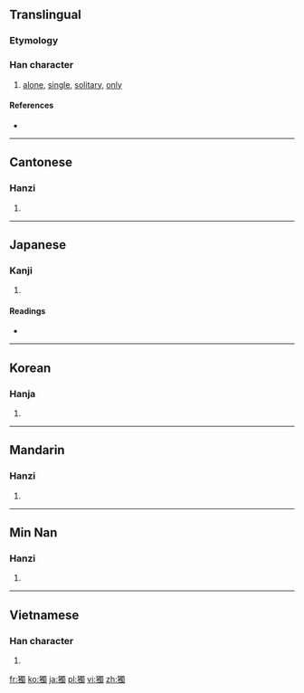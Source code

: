 {{also|独}}
==Translingual==

===Etymology===
{{Han compound|犬|蜀|c1=s|c2=p|ls=psc}}

===Han character===
{{Han char|rn=94|rad=犬|as=13|sn=16|four=4622<sub>7</sub>|canj=大竹田中戈 (KHWLI)}}

# [[alone]], [[single]], [[solitary]], [[only]]

====References====
* {{Han ref|kx=0719.250|dkj=20725|dj=1130.230|hdz=21372.030|uh=7368|ud=29544|bh=BF57|bd=48983}}

----

==Cantonese==

===Hanzi===
{{yue-hanzi|sim=独|jyut=duk6|y=duk6}}

# {{defn|Cantonese|sort=犬13}}

----

==Japanese==

===Kanji===
{{ja-kanji|grade=|rs=犬13}}

# {{defn|Japanese}}

====Readings====
* {{ja-readings|on=[[どく]] (doku), [[とく]] (toku)|kun=[[ひとり]] (hitori)}}

----

==Korean==

===Hanja===
{{ko-hanja|hangeul=독|eumhun=|rv=dok|mr=tok|y=tok}}

# {{defn|Korean|sort=犬13}}

----

==Mandarin==

===Hanzi===
{{cmn-hanzi|sim=独|pin=[[dú]] ([[du2]])|wg=tu<sup>2</sup>}}

# {{defn|Mandarin|sort=犬13}}

----
==Min Nan==

===Hanzi===
{{nan-hanzi|poj=to̍k, ta̍k}}

# {{defn|Min Nan}}

----

==Vietnamese==

===Han character===
{{vi-hantu|[[độc]], [[dọc]]|rs=犬13}}

# {{defn|Vietnamese|sort=犬13}}

[[fr:獨]]
[[ko:獨]]
[[ja:獨]]
[[pl:獨]]
[[vi:獨]]
[[zh:獨]]